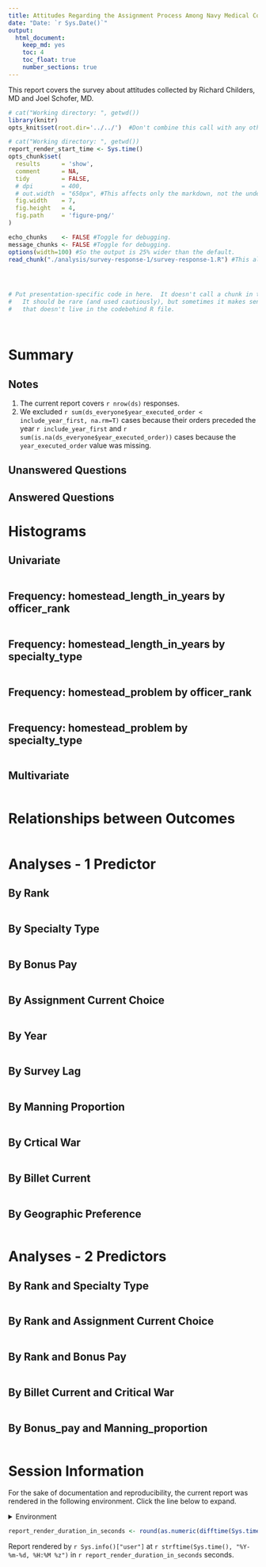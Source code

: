 ```yaml
---
title: Attitudes Regarding the Assignment Process Among Navy Medical Corps Officers
date: "Date: `r Sys.Date()`"
output:
  html_document:
    keep_md: yes
    toc: 4
    toc_float: true
    number_sections: true
---
```


This report covers the survey about attitudes collected by Richard Childers, MD and Joel Schofer, MD.

<!--  Set the working directory to the repository's base directory; this assumes the report is nested inside of two directories.-->
```r
# cat("Working directory: ", getwd())
library(knitr)
opts_knit$set(root.dir='../../')  #Don't combine this call with any other chunk -especially one that uses file paths.
```

<!-- Set the report-wide options, and point to the external code file. -->
```r
# cat("Working directory: ", getwd())
report_render_start_time <- Sys.time()
opts_chunk$set(
  results      = 'show', 
  comment      = NA, 
  tidy         = FALSE,
  # dpi        = 400,
  # out.width  = "650px", #This affects only the markdown, not the underlying png file.  The height will be scaled appropriately.
  fig.width    = 7, 
  fig.height   = 4, 
  fig.path     = 'figure-png/'
)

echo_chunks    <- FALSE #Toggle for debugging.
message_chunks <- FALSE #Toggle for debugging.
options(width=100) #So the output is 25% wider than the default.
read_chunk("./analysis/survey-response-1/survey-response-1.R") #This allows knitr to call chunks tagged in the underlying *.R file.
```

<!-- Load 'sourced' R files.  Suppress the output when loading sources. --> 
```r
```

<!-- Load packages, or at least verify they're available on the local machine.  Suppress the output when loading packages. --> 
```r
```

<!-- Load any global functions and variables declared in the R file.  Suppress the output. --> 
```r
```

<!-- Declare any global functions specific to a Rmd output.  Suppress the output. --> 
```r
# Put presentation-specific code in here.  It doesn't call a chunk in the codebehind file.
#   It should be rare (and used cautiously), but sometimes it makes sense to include code in Rmd 
#   that doesn't live in the codebehind R file.
```

<!-- Load the datasets.   -->
```r
```

<!-- Tweak the datasets.   -->
```r
```

Summary {.tabset .tabset-fade .tabset-pills}
============================================

Notes 
-----------------------------------

1. The current report covers `r nrow(ds)` responses.
1. We excluded `r sum(ds_everyone$year_executed_order < include_year_first, na.rm=T)` cases because their orders preceded the year `r include_year_first` and `r sum(is.na(ds_everyone$year_executed_order))` cases because the `year_executed_order` value was missing.

Unanswered Questions
-----------------------------------

Answered Questions
-----------------------------------

Histograms
============================================

Univariate
-----------------------------------

```r
```

Frequency: homestead_length_in_years by officer_rank
-----------------------------------

```r
```

Frequency: homestead_length_in_years by specialty_type
-----------------------------------

```r
```
Frequency: homestead_problem by officer_rank
-----------------------------------

```r
```

Frequency: homestead_problem by specialty_type
-----------------------------------

```r
```

Multivariate
-----------------------------------

```r
```

Relationships between Outcomes
============================================

```r
```


Analyses - 1 Predictor
============================================

By Rank
-----------------------------------

```r
```

By Specialty Type
-----------------------------------

```r
```

By Bonus Pay
-----------------------------------

```r
```

By Assignment Current Choice
-----------------------------------

```r
```


By Year
-----------------------------------

```r
```


By Survey Lag
-----------------------------------

```r
```


By Manning Proportion
-----------------------------------

```r
```


By Crtical War
-----------------------------------

```r
```

By Billet Current
-----------------------------------

```r
```

By Geographic Preference
-----------------------------------

```r
```



Analyses - 2 Predictors
============================================


By Rank and Specialty Type
-----------------------------------

```r
```

By Rank and Assignment Current Choice
-----------------------------------

```r
```

By Rank and Bonus Pay
-----------------------------------

```r
```


By Billet Current and Critical War
-----------------------------------

```r
```

By Bonus_pay and Manning_proportion
-----------------------------------

```r
```



Session Information
============================================

For the sake of documentation and reproducibility, the current report was rendered in the following environment.  Click the line below to expand.

<details>
  <summary>Environment <span class="glyphicon glyphicon-plus-sign"></span></summary>
```r
if( requireNamespace("devtools", quietly = TRUE) ) {
  devtools::session_info()
} else {
  sessionInfo()
} 
```
</details>

```r
report_render_duration_in_seconds <- round(as.numeric(difftime(Sys.time(), report_render_start_time, units="secs")))
```

Report rendered by `r Sys.info()["user"]` at `r strftime(Sys.time(), "%Y-%m-%d, %H:%M %z")` in `r report_render_duration_in_seconds` seconds.
